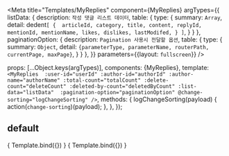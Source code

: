 
<Meta
  title="Templates/MyReplies"
  component={MyReplies}
  argTypes={{
    listData: {
      description: `작성 댓글 리스트 데이터`,
      table: {
        type: {
          summary: `Array`,
          detail:  dedent`[
            { 
              articleId,
              category,
              title,
              content,
              replyId,
              mentionId,
              mentionName,
              likes,
              dislikes,
              lastModifed,
            }
          ]`,
        }
      }
    },
    paginationOption: {
      description: `Pagination 사용시 전달할 옵션`,
      table: {
        type: {
          summary: `Object`,
          detail: `{parameterType, parameterName, routerPath, currentPage, maxPage}`,
        }
      }
    },
  }}
  parameters={{layout: `fullscreen`}}
/>

  props: [...Object.keys(argTypes)],
  components: {MyReplies},
  template: `
    <MyReplies 
      :user-id="userId"
      :author-id="authorId"
      :author-name="authorName"
      :total-count="totalCount"
      :delete-count="deleteCount"
      :deleted-by-count="deletedByCount"
      :list-data="listData" 
      :pagination-option="paginationOption"
      @change-sorting="logChangeSorting"
    />`,
  methods: {
    logChangeSorting(payload) {
      action(`change-sorting`)(payload);
    },
  },
});

## default
<Canvas>
  <Story
    name="내 작성 댓글"
    args = {{
      userId: `aaaa`,
      authorId: `aaaa`,
      authorName: `dd`,
      totalCount: 100,
      deleteCount: 100,
      deletedByCount: 99999,
      listData: [
        { 
          articleId: `id1234`,
          category: `News`,
          title: `작년 말 퇴사 후, 해가 바뀌도록 퇴직금이 지급되지 않았다면?`,
          mentionName: `안녕`,
          content: `댓글달았옹`,
          likes: 2000,
          dislikes: 11,
          lastModified: `2020.09.15 00:58`,
        },
        {
          articleId: `id1234`,
          category: `News`,
          title: `ㅇㅇㅇㅇㅇㅇㅇㅇ`,
          mentionName: `안녕안녕`,
          content: `댓글달았옹댓글달았옹댓글달았옹댓글달았옹댓글달았옹댓글달았옹댓글달았옹댓글달았옹댓글달았옹댓글달았옹댓글달았옹댓글달았옹댓글달았옹댓글달았옹댓글달았옹댓글달았옹댓글달았옹댓글달았옹댓글달았옹댓글달았옹댓글달았옹댓글달았옹댓글달았옹댓글달았옹댓글달았옹`,
          likes: 2000,
          dislikes: 11,
          lastModified: `2020.09.15 00:58`,
        },
        {
          articleId: `id1234`,
          category: `News`,
          title: `ㅇㅇㅇㅇㅇㅇㅇㅇ`,
          content: `댓글달았옹`,
          likes: 9999999,
          dislikes: 999999,
          lastModified: `2020.09.15 00:58`,
        }
      ]
    }}
  >
    { Template.bind({}) }
  </Story>
</Canvas>

<Canvas>
  <Story
    name="사용자별 작성 댓글"
    args = {{
      userId: `aaaa`,
      authorId: `bbbb`,
      authorName: `dd`,
      totalCount: 100,
      deleteCount: 100,
      deletedByCount: 400,
      listData: [
        {
          articleId: `id1234`,
          category: `News`,
          title: `작년 말 퇴사 후, 해가 바뀌도록 퇴직금이 지급되지 않았다면?`,
          mentionName: `안녕`,
          content: `댓글달았옹`,
          likes: 2000,
          dislikes: 11,
          lastModified: `2020.09.15 00:58`,
        },
        {
          articleId: `id1234`,
          category: `News`,
          title: `ㅇㅇㅇㅇㅇㅇㅇㅇ`,
          mentionName: `안녕안녕`,
          content: `댓글달았옹댓글달았옹댓글달았옹댓글달았옹댓글달았옹댓글달았옹댓글달았옹댓글달았옹댓글달았옹댓글달았옹댓글달았옹댓글달았옹댓글달았옹댓글달았옹댓글달았옹댓글달았옹댓글달았옹댓글달았옹댓글달았옹댓글달았옹댓글달았옹댓글달았옹댓글달았옹댓글달았옹댓글달았옹`,
          likes: 2000,
          dislikes: 11,
          lastModified: `2020.09.15 00:58`,
        },
        {
          articleId: `id1234`,
          category: `News`,
          title: `ㅇㅇㅇㅇㅇㅇㅇㅇ`,
          content: `댓글달았옹`,
          likes: 9999999,
          dislikes: 99999,
          lastModified: `2020.09.15 00:58`,
        }
      ]
    }}
  >
    { Template.bind({}) }
  </Story>
</Canvas>
